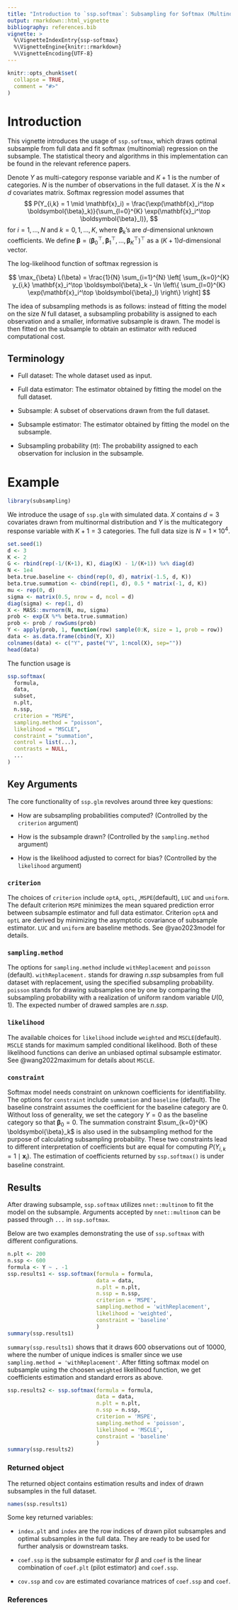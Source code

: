 ```yaml
---
title: "Introduction to `ssp.softmax`: Subsampling for Softmax (Multinomial) Regression Model"
output: rmarkdown::html_vignette
bibliography: references.bib
vignette: >
  %\VignetteIndexEntry{ssp-softmax}
  %\VignetteEngine{knitr::rmarkdown}
  %\VignetteEncoding{UTF-8}
---
```


```r
knitr::opts_chunk$set(
  collapse = TRUE,
  comment = "#>"
)
```

# Introduction

This vignette introduces the usage of
`ssp.softmax`, which draws optimal subsample from full data and fit softmax (multinomial) regression on the subsample. The statistical theory and algorithms in this implementation can be found in the relevant reference papers.

Denote $Y$ as multi-category response variable and $K+1$ is the number of categories. $N$ is the number of observations in the full dataset. $X$ is the $N \times d$ covariates matrix. Softmax regression model assumes that 
$$
P(Y_{i,k} = 1 \mid \mathbf{x}_i) = \frac{\exp(\mathbf{x}_i^\top \boldsymbol{\beta}_k)}{\sum_{l=0}^{K} \exp(\mathbf{x}_i^\top \boldsymbol{\beta}_l)},
$$
for $i = 1, \ldots, N$ and $k = 0, 1, \ldots, K$, where $\boldsymbol{\beta}_k$'s are $d$-dimensional unknown coefficients. We define $\boldsymbol{\beta} = (\boldsymbol{\beta}_0^\top, \boldsymbol{\beta}_1^\top, \ldots, \boldsymbol{\beta}_K^\top)^\top$ as a $(K+1)d$-dimensional vector.

The log-likelihood function of softmax regression is

$$
\max_{\beta} L(\beta) = \frac{1}{N} \sum_{i=1}^{N} \left[ \sum_{k=0}^{K} y_{i,k} \mathbf{x}_i^\top \boldsymbol{\beta}_k - \ln \left\{ \sum_{l=0}^{K} \exp(\mathbf{x}_i^\top \boldsymbol{\beta}_l) \right\} \right]
$$

The idea of subsampling methods is as follows: instead of fitting the model on
the size $N$ full dataset, a subsampling probability is assigned to each observation  and a smaller, informative subsample is drawn. The model is then fitted on the subsample to obtain an estimator with reduced computational cost.

## Terminology

- Full dataset: The whole dataset used as input.

- Full data estimator: The estimator obtained by fitting the model on the full dataset.

- Subsample: A subset of observations drawn from the full dataset.

- Subsample estimator: The estimator obtained by fitting the model on the subsample.

- Subsampling probability ($\pi$): The probability assigned to each observation for inclusion in the subsample.

# Example

```r
library(subsampling)
```

We introduce the usage of `ssp.glm` with simulated data. $X$
contains $d=3$ covariates drawn from multinormal distribution and $Y$ is the
multicategory response variable with $K+1=3$ categories. The full data size is $N = 1 \times 10^4$.

```r
set.seed(1)
d <- 3
K <- 2
G <- rbind(rep(-1/(K+1), K), diag(K) - 1/(K+1)) %x% diag(d)
N <- 1e4
beta.true.baseline <- cbind(rep(0, d), matrix(-1.5, d, K))
beta.true.summation <- cbind(rep(1, d), 0.5 * matrix(-1, d, K))
mu <- rep(0, d)
sigma <- matrix(0.5, nrow = d, ncol = d)
diag(sigma) <- rep(1, d)
X <- MASS::mvrnorm(N, mu, sigma)
prob <- exp(X %*% beta.true.summation)
prob <- prob / rowSums(prob)
Y <- apply(prob, 1, function(row) sample(0:K, size = 1, prob = row))
data <- as.data.frame(cbind(Y, X))
colnames(data) <- c("Y", paste("V", 1:ncol(X), sep=""))
head(data)
```

The function usage is

```r
ssp.softmax(
  formula,
  data,
  subset,
  n.plt,
  n.ssp,
  criterion = "MSPE",
  sampling.method = "poisson",
  likelihood = "MSCLE",
  constraint = "summation",
  control = list(...),
  contrasts = NULL,
  ...
)
```


## Key Arguments

The core functionality of `ssp.glm` revolves around three key questions:

- How are subsampling probabilities computed? (Controlled by the `criterion` argument)

- How is the subsample drawn? (Controlled by the `sampling.method` argument)

- How is the likelihood adjusted to correct for bias? (Controlled by the `likelihood` argument)

### `criterion`

The choices of `criterion` include `optA`, `optL`, ,`MSPE`(default), `LUC` and `uniform`. The default criterion `MSPE` minimizes the mean squared prediction error between subsample estimator and full data estimator. Criterion `optA` and `optL` are derived by minimizing the asymptotic covariance of subsample estimator. `LUC` and `uniform` are baseline methods. See @yao2023model for details.

### `sampling.method`

The options for `sampling.method` include `withReplacement`
and `poisson` (default). `withReplacement.` stands for drawing $n.ssp$
subsamples from full dataset with replacement, using the specified
subsampling probability. `poisson` stands for drawing subsamples one by one by
comparing the subsampling probability with a realization of uniform random
variable $U(0,1)$. The expected number of drawed samples are $n.ssp$.

### `likelihood`

The available choices for `likelihood` include `weighted` and
`MSCLE`(default).  `MSCLE` stands for maximum sampled conditional likelihood. Both of these likelihood functions can derive an unbiased optimal subsample
estimator. See @wang2022maximum for details about `MSCLE`. 

### `constraint`

Softmax model needs constraint on unknown coefficients for identifiability. The options for `constraint` include `summation`
and `baseline` (default). The baseline constraint assumes the coefficient for the baseline category are $0$. Without loss of generality, we set the category $Y=0$ as the baseline category so that $\boldsymbol{\beta}_0=0$. The summation constraint $\sum_{k=0}^{K} \boldsymbol{\beta}_k$ is also used in the subsampling method for the purpose of calculating subsampling probability. These two constraints lead to different interpretation of coefficients but are equal for computing $P(Y_{i,k} = 1 \mid \mathbf{x}_i)$. The estimation of coefficients returned by `ssp.softmax()` is under baseline constraint.

## Results

After drawing subsample, `ssp.softmax` utilizes `nnet::multinom` to fit the model
on the subsample. Arguments accepted by `nnet::multinom` can be passed through `...` in `ssp.softmax`.

Below are two examples demonstrating the use of `ssp.softmax` with different configurations.

```r
n.plt <- 200
n.ssp <- 600
formula <- Y ~ . -1
ssp.results1 <- ssp.softmax(formula = formula,
                            data = data,
                            n.plt = n.plt,
                            n.ssp = n.ssp,
                            criterion = 'MSPE',
                            sampling.method = 'withReplacement',
                            likelihood = 'weighted',
                            constraint = 'baseline'
                            )
summary(ssp.results1)
```

`summary(ssp.results1)` shows that it draws 600 observations out of 10000, where the number of unique indices is smaller since we use `sampling.method = 'withReplacement'`. After fitting softmax model on subsample using the choosen `weighted` likelihood function, we get coefficients estimation and standard errors as above.

```r
ssp.results2 <- ssp.softmax(formula = formula,
                            data = data,
                            n.plt = n.plt,
                            n.ssp = n.ssp,
                            criterion = 'MSPE',
                            sampling.method = 'poisson',
                            likelihood = 'MSCLE',
                            constraint = 'baseline'
                            )
summary(ssp.results2)
```

### Returned object 

The returned object contains estimation results and index of drawn
subsamples in the full dataset. 

```r
names(ssp.results1)
```

Some key returned variables:

- `index.plt` and `index` are the row indices of
drawn pilot subsamples and optimal subsamples in the full data. They are ready
to be used for further analysis or downstream tasks.

- `coef.ssp` is the subsample estimator for $\beta$ and `coef` is the linear 
combination of `coef.plt` (pilot estimator) and `coef.ssp`. 

- `cov.ssp` and `cov` are estimated covariance matrices of `coef.ssp` and
`coef`. 

### References